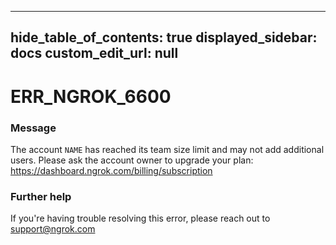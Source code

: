 
---
hide_table_of_contents: true
displayed_sidebar: docs
custom_edit_url: null
---


# ERR_NGROK_6600

### Message
The account `NAME` has reached its team size limit and may not add additional users.
Please ask the account owner to upgrade your plan: https://dashboard.ngrok.com/billing/subscription

### Further help
If you're having trouble resolving this error, please reach out to [support@ngrok.com](mailto:support@ngrok.com?subject=Help%20with%20ERR_NGROK_6600)


<ErrorDetails error='err_ngrok_6600' />
